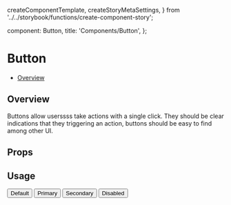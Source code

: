   createComponentTemplate,
  createStoryMetaSettings,
} from '../../storybook/functions/create-component-story';

  component: Button,
  title: 'Components/Button',
};

<Meta title="Components/Button" component={Button} />

# Button

- [Overview](#overview)

## Overview

Buttons allow userssss take actions with a single click. They should be clear
indications that they triggering an action, buttons should be easy to find among
other UI.

## Props

<ArgsTable of={Button} />

## Usage

<Canvas>
  <Story name="Overview">
    <div className="flex space-x-2">
      <Button>Default</Button>
      <Button>Primary</Button>
      <Button>Secondary</Button>
      <Button>Disabled</Button>
    </div>
  </Story>
</Canvas>
